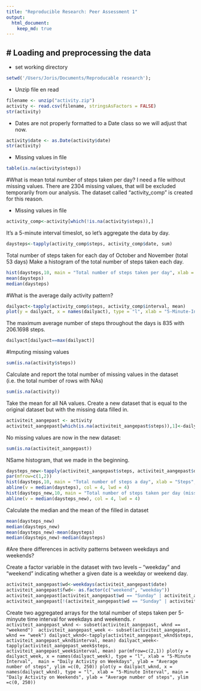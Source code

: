 ```yaml
---
title: "Reproducible Research: Peer Assessment 1"
output: 
  html_document:
    keep_md: true
---
```

# Loading and preprocessing the data
-------------------------------------------------
* set working directory
```r
setwd('/Users/Joris/Documents/Reproducable research');
```
* Unzip file en read
```r
filename <- unzip("activity.zip")
activity <- read.csv(filename, stringsAsFactors = FALSE)
str(activity)
```
* Dates are not properly formatted to a Date class so we will adjust that now.
```r
activity$date <- as.Date(activity$date)
str(activity)
```
* Missing values in file
```r
table(is.na(activity$steps))
```
#What is mean total number of steps taken per day?
I need a file without missing values. There are 2304 missing values, that will be excluded temporarily from our analysis. The dataset called “activity_comp” is created for this reason.

* Missing values in file
```r
activity_comp<-activity[which(!is.na(activity$steps)),]
```
It's a 5-minute interval timeslot, so let's aggregate the data by day. 
```r
daysteps<-tapply(activity_comp$steps, activity_comp$date, sum)
```
Total number of steps taken for each day of October and November (total 53 days)
Make a histogram of the total number of steps taken each day.
```r
hist(daysteps,10, main = "Total number of steps taken per day", xlab = "")
mean(daysteps)
median(daysteps)
```
#What is the average daily activity pattern?
```r
dailyact<-tapply(activity_comp$steps, activity_comp$interval, mean)
plot(y = dailyact, x = names(dailyact), type = "l", xlab = "5-Minute-Interval", main = "Daily Activity Pattern", ylab = "Average number of steps")
```
The maximum average number of steps throughout the days is 835 with 206.1698 steps.
```r
dailyact[dailyact==max(dailyact)]
```
#Imputing missing values
```r
sum(is.na(activity$steps))
```
Calculate and report the total number of missing values in the dataset (i.e. the total number of rows with NAs)
```r
sum(is.na(activity))
```
Take the mean for all NA values. Create a new dataset that is equal to the original dataset but with the missing data filled in.
```r
activiteit_aangepast <- activity
activiteit_aangepast[which(is.na(activiteit_aangepast$steps)),1]<-dailyact[as.character(activiteit_aangepast[which(is.na(activiteit_aangepast$steps)),3])]
```
No missing values are now in the new dataset: 
```r
sum(is.na(activiteit_aangepast))
```
NSame histogram, that we made in the beginning. 
```r
daysteps_new<-tapply(activiteit_aangepast$steps, activiteit_aangepast$date, sum)
par(mfrow=c(1,2))
hist(daysteps,10, main = "Total number of steps a day", xlab = "Steps", ylim =c(0, 25))
abline(v = median(daysteps), col = 4, lwd = 4)
hist(daysteps_new,10, main = "Total number of steps taken per day (missing values replaced with mean of interval)", xlab = "Steps",ylim =c(0, 25))
abline(v = median(daysteps_new), col = 4, lwd = 4)
```
Calculate the median and the mean of the filled in dataset
```r
mean(daysteps_new)
median(daysteps_new)
mean(daysteps_new)-mean(daysteps)
median(daysteps_new)-median(daysteps)
```
#Are there differences in activity patterns between weekdays and weekends?

Create a factor variable in the dataset with two levels – “weekday” and “weekend” indicating whether a given date is a weekday or weekend day.
```r
activiteit_aangepast$wd<-weekdays(activiteit_aangepast$date)
activiteit_aangepast$fwd<- as.factor(c("weekend", "weekday"))
activiteit_aangepast[activiteit_aangepast$wd == "Sunday" | activiteit_aangepast$wd == "Saturday" ,5]<- factor("weekend")
activiteit_aangepast[!(activiteit_aangepast$wd == "Sunday" | activiteit_aangepast$wd == "Saturday"),5 ]<- factor("weekday")
```
Create two aggregated arrays for the total number of steps taken per 5-minyute time interval for weekdays and weekends.
```r
activiteit_aangepast_wknd <- subset(activiteit_aangepast, wknd == "weekend") 
activiteit_aangepast_week <- subset(activiteit_aangepast, wknd == "week")
dailyact_wknd<-tapply(activiteit_aangepast_wknd$steps, activiteit_aangepast_wknd$interval, mean)
dailyact_week<-tapply(activiteit_aangepast_week$steps, activiteit_aangepast_week$interval, mean)
par(mfrow=c(2,1))
plot(y = dailyact_week, x = names(dailyact_week), type = "l", xlab = "5-Minute Interval",  main = "Daily Activity on Weekdays", ylab = "Average number of steps", ylim =c(0, 250))
plot(y = dailyact_wknd, x = names(dailyact_wknd), type = "l", xlab = "5-Minute Interval", main = "Daily Activity on Weekends", ylab = "Average number of steps", ylim =c(0, 250))```
